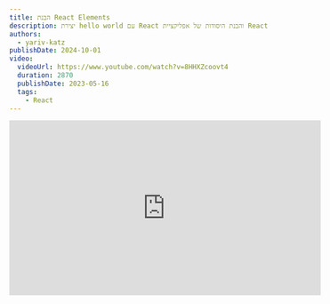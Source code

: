 ```yaml
---
title: הבנת React Elements
description: יצירת hello world עם React והבנת היסודות של אפליקציית React
authors:
  - yariv-katz
publishDate: 2024-10-01
video:
  videoUrl: https://www.youtube.com/watch?v=8HHXZcoovt4
  duration: 2870
  publishDate: 2023-05-16
  tags:    
    - React
---
```



<div class="not-content flex">
	<iframe
		className="mx-auto mb-10"
		width="560"
		height="315"
		src="https://www.youtube.com/embed/8HHXZcoovt4?si=91cgdzxiphQfNdsr"
		title="YouTube video player"
		frameBorder="0"
		allow="accelerometer; autoplay; clipboard-write; encrypted-media; gyroscope; picture-in-picture; web-share"
		allowFullScreen
	/>
</div>

בואו נקח את הצעד הראשון להפוך למפתחי [React](https://react.dev/).  
בשיעור הזה נלמד את היסודות של **React**, וניצור אתר ראשון בעזרת **React**.  
כדי להיות מומחה ב **React** עלינו להבין את היסודות, אז פתחו את המחשב ונסו לעקוב ולכתוב את הקוד איתנו.

## מה נלמד

בשיעור זה נלמד את הנושאים הבאים:

- המטרה העיקרית של ספריית React
- יצירת hello world עם React
- React Components
- JSX

## יצירת hello world

נלמד את הבסיס של React על ידי יצירת אתר פשוט שמציג הודעת hello world למשתמש (כמה מקורי שלנו?).

לא באמת צריך ספריית UI מתקדמת כמו React כדי ליצור אתר שמציג hello world נכון!?  
אפשר ליצור אתר כזה עם HTML פשוט.

בדוגמא הבאה יצרנו קובץ HTML פשוט שמציג הודעת hello world:

<div className="mt-5 not-content" dir="ltr">
<Sandpack 
	client:load
	template="vanilla"
	options={{
		visibleFiles: ["/index.html"],
		activeFile: "/index.html"
	}}
	files={{
		
		"index.html": {
			code: `
<html>
	<body>
		<div id="container">
			<h1>Hello world with HTML</h1>
		</div>		
	</body>
</html>
			`
		},
		"index.js": {
			code: ``,			
		},
	}}
/>
</div>

## DOM

הדפדפן עיבד את ה-HTML שלנו ומהקובץ הזה יצר עץ של אובייקטים ב-Javascript שנקרא [DOM](https://developer.mozilla.org/en-US/docs/Web/API/Document_Object_Model).

אחרי שהדפדפן יצר את ה-DOM, מה שקובע איך האתר נראה הוא ה-DOM ולא ה-HTML.  
ה - HTML הוא רק המתכון ליצירת ה-DOM הראשוני, לאחר שה-DOM נוצר הדפדפן לא יסתכל על ה-HTML שוב.

ניתן גם לפתוח את כלי הפיתוח של הדפדפן ובכלי הפיתוח של כרום יש את הכרטיסייה **Elements** שמראה לנו את ה-DOM הנוכחי שאנחנו רואים במסך.  
ניתן לראות את העץ של ה-DOM עם המשתנה הגלובלי `document`.  

ניתן גם ללחוץ על אלמנט בכרטיסייה **Elements**, לדוגמא לבחור את האלמנט `<h1>`, ולראות את האובייקט של ה-DOM בכרטיסייה **Console** על ידי הקלקה על האלמנט והקלדת:

```javascript
$0
```

זה יקח את האובייקט של ה-DOM של האלמנט שנבחר מהכרטיסייה **Elements**.  
נתפוס את האלמנט עם `$0` ונוכל לשנות את האלמנט `<h1>` ולראות את השינויים במסך.
ב - developer tools בכרטיסייה **Console** נכתוב:

```javascript
$0.innerText = 'i can change the text with javascript'
```

שימו לב שהטקסט במסך השתנה.

כאשר משתמשים ב - React העבודה העיקרית של `React` בדפדפן היא:
- יצירת אלמנטי DOM
- מחיקת אלמנטי DOM
- עדכון אלמנטי DOM

`React` יכולה אפילו ליצור את ה-HTML הראשוני שלכם אבל נדון בזה בשיעורים מאוחרים.

## יצירת DOM בלי HTML

ה - HTML הוא המתכון ליצירת עץ של אובייקטים ב-Javascript שנקרא DOM שמייצג איך האתר שלנו נראה.  
אז את אותו **Hello World** אפשר ליצור גם באמצעות Javascript ולא באמצעות HTML.  

תסתכלו על הדוגמא הבאה שבה ה-HTML ריק וה-Javascript יוצר את ה-Hello World:

<div className="mt-5 not-content" dir="ltr">
<Sandpack 
	client:load
	template="static"
	options={{	
		visibleFiles: ["/index.html"],	
		activeFile: "/index.html"
	}}
	files={{
		
		"index.html": {
			code: `
<html>
	<body>
		<div id="container">			
		</div>
		<script>
			// create h1 element
			const h1 = document.createElement('h1');
			h1.innerText = 'Hello world with JS';

			// append h1 to container
			const container = document.getElementById('container');
			container.appendChild(h1);
		</script>		
	</body>
</html>
			`
		},
		"index.js": {
			code: `

			`,			
		},
	}}
/>
</div>

## Hello world עם React

עכשיו בואו ננסה ליצור את אותו אתר של hello world בעזרת `React`.  
אנחנו נטען את ספריית `React` מ-CDN (בדרך כלל `React` לא נטען מ-CDN אלא מותקנת בפרוייקט אבל בדוגמא הפשוטה שלנו זה מושלם).

<div className="mt-5 not-content" dir="ltr">
<Sandpack 
	client:load
	template="static"
	options={{		
		activeFile: "/index.html",
		visibleFiles: ["/index.html"],
	}}
	files={{
		
		"index.html": {
			code: `
<html>
	<head>
		<script crossorigin src="https://unpkg.com/react@18/umd/react.development.js"></script>
		<script crossorigin src="https://unpkg.com/react-dom@18/umd/react-dom.development.js"></script>
	</head>
	<body>
		<div id="container">			
		</div>	
		<script>
			// create h1 element
			const h1 = React.createElement('h1', null, 'Hello world with React!');
			
			// render to dom
			const root = ReactDOM.createRoot(document.getElementById('container'));
			root.render(h1);
		</script>
	</body>
</html>
			`
		},
		"index.js": {
			code: `
			`,			
		},
	}}
/>
</div>

חשוב לציין שזה לא כך אנחנו מתחילים אפליקציית React אמיתית, אלא אנחנו יוצרים פלטפורמת למידה מינימלית ללמידת React.  
קל יותר כשאתם מתמקדים רק בקבצים המינימליים שנדרשים ללמידת React.  

בקוד זה אנחנו טוענים את `react` ואת `react-dom` ב-`<head>`, טעינת שני הסקריפטים האלה יוצרת אותם כגלובליים.

לאחר מכן ה- api מזכיר לנו את ה- api שהשתמשנו בו כדי ליצור אלמנטי DOM ב-Javascript.  
אנחנו משתמשים ב - `React.createElement` ב-`React` כשב-Javascript השתמשנו ב-`document.createElement` זה יוצר את ה-`h1` שלנו ובמקום לצרף ל-DOM כמו שעשינו ב-Javascript צרפנו ל-DOM בעזרת `ReactDOM.createRoot` שיצר את ה-`root` שלנו ואנחנו יכולים להציג אלמנטים בתוך ה-`root` שיצרנו.

## DOM וירטואלי

ננתח את הדוגמא של React שיצרנו.  
שימו לב שלא פנינו ישירות ל-DOM, פשוט קיבלנו את React למקום שבו רצינו ש-React יתקשר עם ה-DOM:

```javascript
const root = ReactDOM.createRoot(document.getElementById('container'));
```

כאשר משתמשים ב-React אין צורך להתעסק ישירות עם ה-DOM, פשוט משתמשים ב-React והוא יעשה את העבודה.  

לא יצרנו אלמנטי DOM אלא יצרנו אלמנטי React:

```javascript
const h1 = React.createElement('h1', null, 'Hello world with React!');
```

כאשר עובדים עם React אין צורך ליצור אלמנטי DOM, פשוט יוצרים אלמנטי React, כאשר משנים את האלמנטים האלה בדרך מסוימת אז React יעדכן את האלמנטים האלה וישווה את ה-DOM ל-DOM הוירטואלי ויעדכן את ה-DOM אם נדרש.

React יצר שכבת אבסטרקציה בין המפתח ל - DOM, זה דבר נפוץ בתכנות ליצור שכבת אבסטרקציה, לדוגמא במקום לעבוד ישירות עם בסיס נתונים נשתמש ב-ORM שיאפשר לנו לעבוד עם מספר בסיסי נתונים באמצעות קלאסים ב-Javascript.

React יספק לכם כלים ליצירת ועדכון של דום וירטואלי, ואז יקח את הדום הוירטואלי הזה ויעדכן את ה-DOM האמיתי בדרך מהירה ויעדכן את ה-DOM האמיתי כך שיתאים ל-DOM הוירטואלי שיצרנו.

אז בעצם ספריית `React` נותנת לכם כלים ליצירת ועדכון של דום וירטואלי ו-`ReactDOM` יקח את הדום הוירטואלי המותאם לאתר ויצור אתר.  

דפוס זה נקרא Adapter Pattern וזה נותן ל - React את היכולת ליצור UI לא רק לאתר אינטרנט.  
ניתן להשתמש ב-`React` ליצירת אפליקציות לסמארטפונים, ניתן ליצור דום וירטואלי עבור אפליקציות לסמארטפונים ואז `react-native` יקח את הדום הוירטואלי ויבנה אפליקציה סמארטפון עבור ios ואנדרואיד. 

## JSX

בואו ננסה להרחיב את הדוגמא שלנו קצת.  
מתחת לאלמנט `<h1>` שיצרנו נוסיף `<span>` ותחתיו `<u>` ונציב קו תחתי.

להלן מימוש של הדוגמא:

<div className="mt-5 not-content" dir="ltr">
<Sandpack 
	client:load
	template="static"
	options={{		
		activeFile: "/index.html",
		visibleFiles: ["/index.html"],
	}}
	files={{
		
		"index.html": {
			code: `
<html>
	<head>
		<script crossorigin src="https://unpkg.com/react@18/umd/react.development.js"></script>
		<script crossorigin src="https://unpkg.com/react-dom@18/umd/react-dom.development.js"></script>
	</head>
	<body>
		<div id="container">			
		</div>	
		<script>
			// create h1 element
			const h1 = React.createElement(
				'h1', 
				null, 
				React.createElement(
					'span', 
					null, 
					React.createElement(
						'u', 
						null, 
						'Hello world with React!'
					)
				)
			);
			
			// render to dom
			const root = ReactDOM.createRoot(document.getElementById('container'));
			root.render(h1);
		</script>
	</body>
</html>
			`
		},
		"index.js": {
			code: `
			`,			
		},
	}}
/>
</div>

נשים לב שהארגומנט השלישי של `React.createElement` לא חייב להיות טקסט, אלא יכול להיות פריט או מערך של `ReactNode` (נדבר על `ReactNode` בשיעור של `jsx`).  
אז להרחיב את `<h1>` שלנו עם `<span>` ו-`<u>` זה אומר להוסיף עוד `React.createElement` לארגומנט השלישי.  

מפרך מאוד ליצור את כל המסך, את כל ה-DOM הזה בצורה כזו, אבל גם לפני `React` כשהייתם צריכים ליצור את המסך שלכם לא הייתם יוצרים את כל המסך באמצעות `document.createElement(...)` אלא באמצעות `HTML` שנעבד לעץ ה-DOM הראשוני.  
בדומה לזה יהיה נחמד אם נקבל דרך כתיבה דומה ל-`HTML` ליצירת `React.createElement`.

## JSX

כאשר עובדים עם `React` ניתן לבחור שפה שונה לפיתוח האפליקציה שלכם. לדוגמא ניתן לבחור בין `Javascript`, `Typescript`, `CoffeeScript` ועוד. אבל התוצאה הסופית תהיה `Javascript` (הדפדפן יכול להריץ רק `Javascript`). גם כדאי שה-`Javascript` שנוצר יהיה בגרסה שתתמוך בכל הדפדפנים המודרניים.  
לכן נפוץ לקחת את הקוד שכתבתם ולהמר אותו ל-`Javascript` נתמך.  
לדוגמא:
- אם עובדים עם `Javascript` נשתמש ב- [Babel](https://babeljs.io/) להמרת הקוד ל-`Javascript` רגיל שנתמך בדפדפנים.
- אם עובדים עם [Typescript](https://www.typescriptlang.org/) אז `Typescript` מגיע עם מהדר שממיר את הקוד שלי ל-`Javascript`.

בגלל שאנחנו עובדים עם מהדר כדי לעבד את הקוד שלנו זה אומר שנוכל להתקין הרחבות לשפת התכנות שלנו.  
לדוגמא נוכל לתמוך בתכונות של `EcmaScript` שהדפדפנים עדיין לא תומכים בהן, לכתוב אותן בקוד שלי ולתת למהדר ליצור את התכונות האלה ב-`Javascript` רגיל שיתמך בדפדפנים.

אני יכול להשתמש במהדרים כדי להוסיף תחביר נוסף שלא נתמך ב-`Javascript`, לדוגמא אני יכול להשתמש במהדר כדי להוסיף תחביר של `XML` שלא נתמך ב-`Javascript`, לדוגמא אני יכול להשתמש בתחביר של `XML` שהמהדר יהמיר לקוד שלי ויהפוך אותו למשהו אחר.

`JSX` זה ראשי תיבות של **Javascript as XML** זה מאפשר לנו לכתוב תחביר של `XML` שיתורגם ל-`Javascript` תקין.  
לדוגמא אני יכול לכתוב את הקוד הבא:

```javascript
const h1 = <h1>hello world with jsx</h1>
```

אני יכול לקחת את הקובץ עם הקוד הזה שכתבתי ולהשתמש במהדר שיתרגם את הקובץ הזה ל:

```javascript
const h1 = React.createElement('h1', null, 'hello world with jsx')
```

זה יפתור את הבעיה שלנו שהייתה לנו עם יצירת `React.createElement` מקונן וקשה לקריאה כמו בדוגמא של hello world עם קו תחתי.  
כלומר הקוד המסובך שכתבנו יכול להיות מומר לקוד פשוט יותר עם `JSX`:

```javascript
	// create h1 element
	/*
	// this is unreadable
	const h1 = React.createElement(
		'h1', 
		null, 
		React.createElement(
			'span', 
			null, 
			React.createElement(
				'u', 
				null, 
				'Hello world with React!'
			)
		)
	);
	*/
	
	// this is much better
	const h1 = (
		<h1>
			<span>
				<u>
					Hello world with React!
				</u>
			</span>
		</h1>
	);
	
	// render to dom
	const root = ReactDOM.createRoot(document.getElementById('container'));
	root.render(h1);
```

## Babel

Babel הוא מהדר שמתרגם את הקוד שלנו ל-`Javascript` רגיל שיתמך בדפדפנים.  
בדרך כלל אין צורך להתקין את המהדר בעצמכם, יש סטארטרים פופולריים שמגיעים עם המהדר והם מוגדרים כבר עבורכם, אבל במקרה שלנו של יצירת סביבת למידה פשוטה עם קובץ HTML ניתן להתקין את המהדר בקובץ ה-HTML שלנו.

<div className="mt-5 not-content" dir="ltr">
<Sandpack 
	client:load
	template="static"
	options={{		
		activeFile: "/index.html",
		visibleFiles: ["/index.html"],
	}}
	files={{
		
		"index.html": {
			code: `
<html>
	<head>
		<script crossorigin src="https://unpkg.com/react@18/umd/react.development.js"></script>
		<script crossorigin src="https://unpkg.com/react-dom@18/umd/react-dom.development.js"></script>
		<script src="https://unpkg.com/@babel/standalone/babel.min.js"></script>
	</head>
	<body>
		<div id="container">			
		</div>	
		<script type="text/babel">
			// create h1 element
			const h1 = (
				<h1>
					<span>
						<u>Hello world with React and JSX!</u>
					</span>
				</h1>
			);
			
			// render to dom
			const root = ReactDOM.createRoot(document.getElementById('container'));
			root.render(h1);
		</script>
	</body>
</html>
			`
		},
		"index.js": {
			code: `
			`,			
		},
	}}
/>
</div>

שימו לב שאחרי שהתקנו את `Babel` כעת אנחנו יכולים להשתמש בתחביר של `JSX` במקום להשתמש ב-`React.createElement` ומאחורי הקלעים `Babel` יתרגם את הקוד שלנו ויתרגם את `JSX` ל-`React.createElement`.  
יש עוד הרבה דברים ללמוד על `JSX` ויש לנו שיעור שלם על הנושא.

## Component

בין אם אתם משתמשים ב-`JSX` או קוראים ישירות ל-`React.createElement` בסופו של דבר שני הדרכים בעצם קוראות ל-`React.createElement`.  
ל - `React.createElement` יש כמה הגדרות, הנה ההגדרה שהשתמשנו בה:

```typescript
function createElement<P extends DOMAttributes<T>, T extends Element>(
	type: string,
	props?: ClassAttributes<T> & P | null,
	...children: ReactNode[]
): DOMElement<P, T>;
```

אנסח את הנ״ל בדרך אחרת שאולי תהיה יותר ברורה (אבל לא מדוייקת בגבולות הסוגים):

```typescript
function createElement(
	type: string, // a dom element string
	props?: DomElementAttributes, // this is the attributes that dom element can get
	...children: ReactNode[] // children of the element
): DOMElement<P, T>;
```

יהיה לנו שיעור שלם על Components שבו נדבר על הארגומנט השני `props` בפרטים יותר.

בואו נבחן סוג אחר של הגדרה שאנחנו יכולים להעביר ל-`React.createElement`:

```typescript
function createElement<P extends {}>(
	type: FunctionComponent<P> | ComponentClass<P> | string,
	props?: Attributes & P | null,
	...children: ReactNode[]
): ReactElement<P>;
```

או בהפשטה יותר (אבל עם שינוי שמות הסוגים להיות יותר ברורים):

```typescript
function createElement<P extends {}>(
	type: ReactComponent, // we can place here entire component
	props?: Props, // component props
	...children: ReactNode[] // component children
): ReactElement<P>;
```

הדבר החשוב שיש להתמקד בו בשיעור הזה הוא הארגומנט הראשון שיכול להיות `FunctionComponent<P> | ComponentClass<P>` או כפי שסימנתי בהמשך זה יכול להיות `ReactComponent`.  
אנחנו נתמקד ב-`FunctionComponent<P>` כדי ליצור `ReactComponent`, והמילה להתמקד בה היא המילה `Function` כלומר אני יכול להעביר ל-`React.createElement` פונקציה כארגומנט ראשון.  
לדוגמא במקום לעשות:

```typescript
React.createElement('h1', null, 'hello world')
```

אפשר לעשות:

```typescript
const h1 = React.createElement(() => {
	return <h1>hello world 3</h1>
})
```

במרבית הפעמים תשתמשו ב-`JSX` במקום לקרוא ישירות ל-`React.createElement` ולכן הדוגמא הבאה:

```typescript
const h1 = React.createElement(() => {
	return (
		<h1>
			<span>
				<u>Hello world with React and JSX!</u>
			</span>
		</h1>
	);
})
```

ניתן להחליף ב:

```typescript
const H1 = () => {
	return (
		<h1>
			<span>
				<u>Hello world with React and JSX!</u>
			</span>
		</h1>
	)
}
```

יצרנו React UI component ועכשיו בכל מקום שמקבל `React.createElement` נוכל להכניס במקום הקודם את הרכיב שיצרנו על ידי שימוש בשם הפונקציה `H1`, לדוגמא:

```typescript
const root = ReactDOM.createRoot(document.getElementById('container'));
root.render(<H1 />);
```

אז React מאפשר לי ליצור Virtual DOM Element, גם אני יכול ליצור מספר Virtual DOM Elements, וגם אני יכול לקבץ מספר Virtual DOM Elements לרכיב UI וליצור `"<Tag />"` חדש.

כאשר מפתחים עם React אנחנו מפצלים את ה-UI שאנחנו מפתחים לקבוצות לוגיות באמצעות React Components אותם ה - React Components יהפכו לטאגים חדשים שנוכל להשתמש בהם כמה פעמים.  
בנוסף כל Component ידאג לשינוי שקורה ברכיב שלו אבל נדבר על זה בשיעור נפרד  על React Components.

## עץ ה - Components

יש יותר כוח ל - React Components, בעצם יהיה לנו שיעור שלם על Components, אבל כרגע נשאיר את זה פשוט ונבין שהמטרה העיקרית של הספרייה היא לתת לכם כלים ליצירת Components.  
אותם ה - Components ייצרו את ה - React Elements שממנו יווצר ה - Virtual DOM וממנו React יצור את ה - Real DOM.  
אותם ה - Components ידאגו לכל השינויים שקורים ב - Component שלהם וידאגו לעדכן את ה - Virtual DOM ולהעביר את השינויים ל - Real DOM.

כאשר יוצרים אפליקציה ב - React אתם יוצרים עץ של Components, כל Component יכול להכיל בתוכו Components נוספים וכך יוצרים עץ של Components.  
לדוגמא ניתן ליצור Component שמייצג את ה - **Header** של האפליקציה `<Header />`.  
ניתן ליצור Component שמייצג את ה - **Footer** של האפליקציה `<Footer />`.  
ניתן ליצור Component שמייצג את ה - **Login** של האפליקציה `<Login />`.  
ניתן ליצור Component שמייצג את ה - **App** של האפליקציה `<App />` והוא ימקם את כל ה Components האחרים על המסך ויצור את המסך.

```typescript
function App() {
	return (
		<div>
			<Header />
			
			<Login />
			
			<Footer />
		</div>
	)
}
```

אז באפליקציה ב - React אתם תיצרו עץ של ו UI Components.

## סיכום

React היא ספרייה ליצירת UI Components, היא נותנת לכם כלים ליצירת Components שיצרו את ה - Virtual DOM וממנו יוצרת את ה - Real DOM. React ידאג שה - Real DOM יהיה תמיד מעודכן ויתאים ל - Virtual DOM.  

כאשר מפתחים עם React תפרקו את המסך ליחידות לוגיות שייוצגו על ידי Components, כל Component ידאג לכל השינויים שקורים ב - Component שלו וידאג לעדכן את ה - Virtual DOM ולהעביר את השינויים ל - Real DOM.

אפשר ללמוד הרבה על ספריית React כאשר מתחילים מ - `HTML` פשוט ומתקינים את React באמצעות CDN, ועכשיו שסיימנו את זה אפשר ללמוד איך להקים אפליקציה ב - React באמצעות כלי פיתוח שנקרא `create-react-app`.


